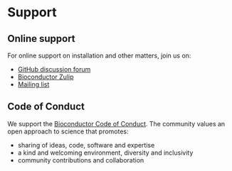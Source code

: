 # Support {#sec-support}

## Online support

For online support on installation and other matters, join us on:

- [GitHub discussion forum](https://github.com/microbiome/OMA/discussions)
- [Bioconductor Zulip](https://community-bioc.zulipchat.com/)
- [Mailing list](https://lists.utu.fi/mailman/listinfo/microbiome)

## Code of Conduct {#sec-coc}

We support the
[Bioconductor Code of Conduct](https://bioconductor.github.io/bioc_coc_multilingual/).
The community values an open approach to science that promotes:

- sharing of ideas, code, software and expertise
- a kind and welcoming environment, diversity and inclusivity
- community contributions and collaboration

